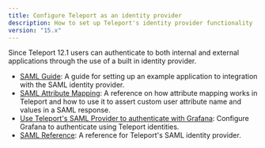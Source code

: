 ```yaml
---
title: Configure Teleport as an identity provider
description: How to set up Teleport's identity provider functionality
version: "15.x"
---
```


Since Teleport 12.1 users can authenticate to both internal and external applications
through the use of a built in identity provider.

- [SAML Guide](/docs/access-controls/idps/saml-guide): A guide for setting up an example application to integration with the SAML identity provider.
- [SAML Attribute Mapping](/docs/access-controls/idps/saml-attribute-mapping): A reference on how attribute mapping works in Teleport and how to
  use it to assert custom user attribute name and values in a SAML response.
- [Use Teleport's SAML Provider to authenticate with Grafana](/docs/access-controls/idps/saml-grafana): Configure Grafana to authenticate using Teleport identities.
- [SAML Reference](/docs/access-controls/idps/saml-reference): A reference for Teleport's SAML identity provider.
